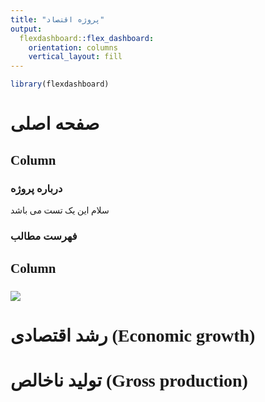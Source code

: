 ```yaml
---
title: "پروژه اقتصاد"
output: 
  flexdashboard::flex_dashboard:
    orientation: columns
    vertical_layout: fill
---
```


<style>
  @font-face {
    font-family:'BYekan';/*تعریف یک نام برای فونت*/
    src:url('BYekan.eot');/*اکسپلورر 9 به بعد*/
    src:local('bYekan'),/*بررسی نصب بودن فونت در سیستم کاربر*/
        local('b Yekan'),/*برای برخی از مرورگرها مانند سافاری*/
        url('BYekan.eot?#iefix') format('embedded-opentype'),/*هک برای اکسپلورر 8 و ماقبل*/
        url('BYekan.woff') format('woff'),/*مرورگر های جدید*/
        url('BYekan.ttf') format('truetype'),/*تمام مرورگرها به جزء اکسپلورر*/
        url('BYekan.svg#BYekan') format('svg');/*نسخه های قدیمی سیستم عامل iOS*/
    font-style:normal;
    font-weight:normal;
  }
  body {
    font-family:BYekan;
  }
  @media (min-width: 768px) {
    .navbar-header {
      float: right !important;
      direction: rtl !important;
    }
    .navbar-nav>li {
      float: right !important;
      direction: rtl !important;
    }
    .navbar-left {
      float: right !important;
    }
  }
  .chart-title {
    direction: rtl !important;
    font-size: 18px;
  }
  .fa {
    margin-right: 0px !important;
    margin-left: 7px !important;
  }
  .desktop-layout {
    direction: rtl;
  }
  p {
    font-size: 14px;
  }
</style>

```r
library(flexdashboard)
```

صفحه اصلی {data-icon="fa-inbox"}
=====================================
Column {data-width=35%}
-----------------------------------------------------------------------
### **درباره پروژه**

سلام این یک تست می باشد

### فهرست مطالب

Column {data-width=65%}
-----------------------------------------------------------------------

###

![](../asset/images/economy-english.jpg)

رشد اقتصادی (Economic growth) {data-icon="fa-line-chart"}
===

تولید ناخالص (Gross production) {data-icon="fa-money"}
===